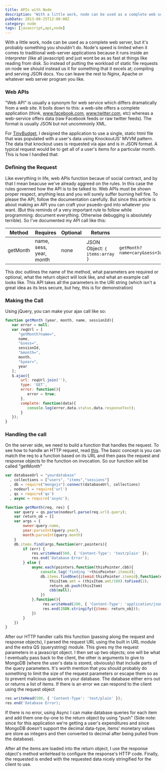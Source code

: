 ```yaml
---
title: APIs with Node
description: "With a little work, node can be used as a complete web server, but it's probably something you shouldn't do. Node's speed is limited when it comes to traditional web-server applications because it runs inside an interpreter (like all javascript) and just wont be as as fast at things like reading from disk."
pubDate: 2013-08-25T12:00:00Z
category: node
tags: [javascript,api,node]
---
```


With a little work, node can be used as a complete web server, but it's probably something you shouldn't do. Node's speed is limited when it comes to traditional web-server applications because it runs inside an interpreter (like all javascript) and just wont be as as fast at things like reading from disk. So instead of putting the workload of static file requests on node we should instead us it for something that it excels at; compiling and serving JSON docs. You can leave the rest to Nginx, Apache or whatever web server program you like.


### Web APIs

"Web API" is usually a synonym for web service which differs dramatically from a web site. It boils down to this: a web-site offers a complete application (think, www.facebook.com, www.twitter.com, etc) whereas a web-service offers data (raw Facebook feeds or raw twitter feeds). The format is usually JSON but not uncommonly XML.


For [TinyBudget](href="http://demos.ethernetbucket.com/TinyBudget"), I designed the application to use a single, static html file that was populated with a user's data using KnockoutJS' MVVM pattern. The data that knockout uses is requested via ajax and is in JSON format. A typical request would be to get all of a user's items for a particular month. This is how I handled that:

### Defining the Request

Like everything in life, web APIs function becaue of social contract, and by that I mean beacuse we've already aggreed on the rules. In this case the rules governed how the API is to be talked to. Web APIs must be shown proper respect, anything less and you will surely suffer burning hell fire. To please the API, follow the documentation carefully. But since this article is about making an API you can craft your psuedo-god into whatever you want. (But this reminds of a very important rule to follow while programming: document everything. Otherwise debugging is absolutely terrible). So I've documented my API call like this:


| Method | Requires | Optional | Returns | Example Call | 
| ------ | -------- | -------- | ------- | ------------ | 
| getMonth | name, sess, year, month | none | JSON Object: `{ items:array }` | `getMonth?name=cary&sess=3a987f1b8bf87f1e990e6272c0b51960&month=4&year=2013` | 


This doc outlines the name of the method, what parameters are required or optional, what the return object will look like, and what an example call looks like. This API takes all the parameters in the URI string (which isn't a great idea as its less secure, but hey, this is for demonstration)


### Making the Call

Using jQuery, you can make your ajax call like so:

```javascript
function getMonth (year, month, name, sessionId){
   var error = null;
   var reqUrl = [
      "getMonth?name=",
      name,
      "&sess=",
      sessionId,
      "&month=",
      month,
      "&year=",
      year
   ];
   $.ajax({
       url: reqUrl.join(''),
       type: 'GET',
       error: function(){
          error = true;
       },
       complete: function(data){
          console.log(error,data.status,data.responseText);
       }
   });
}
```

### Handling the call

On the server side, we need to build a function that handles the request. To see how to handle an HTTP request, read <a title="Demos Ethernet Bucket - HTTP Hanlder Function" href="httphandlerfunction">this</a>. The basic concept is you can match the req to a function based on its URL and then pass the request and response objects to the function on invocation. So our function will be called "getMonth"

```javascript
var databaseUrl = "yourdatabase"
  , collections = ["users", "items","sessions"]
  , db = require("mongojs").connect(databaseUrl, collections)
  , nodeurl = require('url')
  , qs = require('qs')
  , async = require('async');

function getMonth(req, res) {
    var query = qs.parse(nodeurl.parse(req.url).query);
    var return_ob = []
    var args = {
        owner:query.name,
        year:parseInt(query.year),
        month:parseInt(query.month)
    }
    db.items.find(args,function(err,pointers){
        if (err) {
            res.writeHead(500, { 'Content-Type': 'text/plain' });
            res.end('Database Error');
        } else {
            async.each(pointers,function(thisPointer,cbb){
                console.log('finding '+thisPointer.itemid);
                db.items.findOne({itemid:thisPointer.itemid},function(err,thisItem){
                    thisItem.amt = (thisItem.amt/100).toFixed(2);
                    return_ob.push(thisItem)
                    cbb(null);
                })
            },function(){
                 res.writeHead(200, { 'Content-Type': 'application/json' });
                 res.end(JSON.stringify({items: return_ob}));
            })
        }
    })
}
```

After our HTTP handler calls this function (passing along the request and response objects), I parsed the request URL using the built in URL module and the extra QS (querystring) module. This gives my the request parameters in a javascript object. I then set up two objects; one will be what I eventually pass back to the client, the other is arguments to give to MongoDB (where the user's data is stored, obviously) that include parts of the query parameters. It's worth mention that you should probably do something to limit the size of the request parameters or escape them so as to prevent malicious queries on your database. The database either errs out or returns a list of items. If there is an error we can respond to the client using the request object

```javascript
res.writeHead(500, { 'Content-Type': 'text/plain' });
res.end('Database Error);
```

If there is no error, using Async I can make database queries for each item and add them one-by-one to the return object by using "push" (Side note: since for this application we're getting a user's expenditures and since MongoDB doesn't support the decimal data-type, items' monetary values are store as integers and then converted to decimal after being pulled from the database).

After all the items are loaded into the return object, I use the response object's method writeHead to configure the response's HTTP code. Finally, the requested is ended with the requested data nicely stringified for the client to use. 